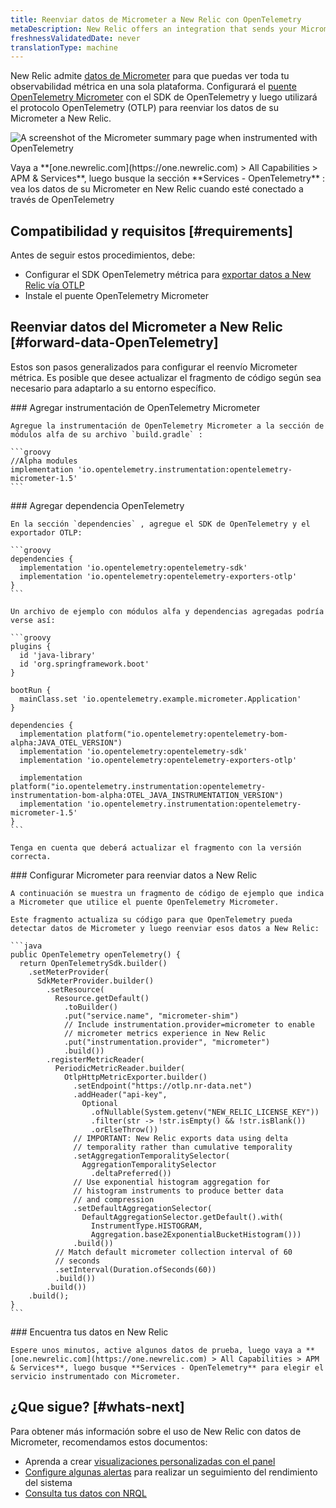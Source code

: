 ```yaml
---
title: Reenviar datos de Micrometer a New Relic con OpenTelemetry
metaDescription: New Relic offers an integration that sends your Micrometer telemetry data to your New Relic account.
freshnessValidatedDate: never
translationType: machine
---
```


New Relic admite [datos de Micrometer](https://micrometer.io/) para que puedas ver toda tu observabilidad métrica en una sola plataforma. Configurará el [puente OpenTelemetry Micrometer](https://github.com/open-telemetry/opentelemetry-java-instrumentation/tree/main/instrumentation/micrometer/micrometer-1.5/library) con el SDK de OpenTelemetry y luego utilizará el protocolo OpenTelemetry (OTLP) para reenviar los datos de su Micrometer a New Relic.

<img
  title="Micrometer bridged with OpenTelemetry in New Relic"
  alt="A screenshot of the Micrometer summary page when instrumented with OpenTelemetry"
  src="/images/opentelemetry_screenshot-full_micrometer-with-otel.webp"
/>

<figcaption>
  Vaya a **[one.newrelic.com](https://one.newrelic.com) > All Capabilities > APM & Services**, luego busque la sección **Services - OpenTelemetry** : vea los datos de su Micrometer en New Relic cuando esté conectado a través de OpenTelemetry
</figcaption>

## Compatibilidad y requisitos [#requirements]

Antes de seguir estos procedimientos, debe:

* Configurar el SDK OpenTelemetry métrica para [exportar datos a New Relic vía OTLP](/docs/more-integrations/open-source-telemetry-integrations/opentelemetry/opentelemetry-introduction/#how-it-works)
* Instale el puente OpenTelemetry Micrometer

## Reenviar datos del Micrometer a New Relic [#forward-data-OpenTelemetry]

Estos son pasos generalizados para configurar el reenvío Micrometer métrica. Es posible que desee actualizar el fragmento de código según sea necesario para adaptarlo a su entorno específico.

<Steps>
  <Step>
    ### Agregar instrumentación de OpenTelemetry Micrometer

    Agregue la instrumentación de OpenTelemetry Micrometer a la sección de módulos alfa de su archivo `build.gradle` :

    ```groovy
    //Alpha modules
    implementation 'io.opentelemetry.instrumentation:opentelemetry-micrometer-1.5'
    ```
  </Step>

  <Step>
    ### Agregar dependencia OpenTelemetry

    En la sección `dependencies` , agregue el SDK de OpenTelemetry y el exportador OTLP:

    ```groovy
    dependencies {
      implementation 'io.opentelemetry:opentelemetry-sdk'
      implementation 'io.opentelemetry:opentelemetry-exporters-otlp'
    }
    ```

    Un archivo de ejemplo con módulos alfa y dependencias agregadas podría verse así:

    ```groovy
    plugins {
      id 'java-library'
      id 'org.springframework.boot'
    }

    bootRun {
      mainClass.set 'io.opentelemetry.example.micrometer.Application'
    }

    dependencies {
      implementation platform("io.opentelemetry:opentelemetry-bom-alpha:JAVA_OTEL_VERSION")
      implementation 'io.opentelemetry:opentelemetry-sdk'
      implementation 'io.opentelemetry:opentelemetry-exporters-otlp'

      implementation platform("io.opentelemetry.instrumentation:opentelemetry-instrumentation-bom-alpha:OTEL_JAVA_INSTRUMENTATION_VERSION")
      implementation 'io.opentelemetry.instrumentation:opentelemetry-micrometer-1.5'
    }
    ```

    Tenga en cuenta que deberá actualizar el fragmento con la versión correcta.
  </Step>

  <Step>
    ### Configurar Micrometer para reenviar datos a New Relic

    A continuación se muestra un fragmento de código de ejemplo que indica a Micrometer que utilice el puente OpenTelemetry Micrometer.

    Este fragmento actualiza su código para que OpenTelemetry pueda detectar datos de Micrometer y luego reenviar esos datos a New Relic:

    ```java
    public OpenTelemetry openTelemetry() {
      return OpenTelemetrySdk.builder()
        .setMeterProvider(
          SdkMeterProvider.builder()
            .setResource(
              Resource.getDefault()
                .toBuilder()
                .put("service.name", "micrometer-shim")
                // Include instrumentation.provider=micrometer to enable
                // micrometer metrics experience in New Relic
                .put("instrumentation.provider", "micrometer")
                .build())
            .registerMetricReader(
              PeriodicMetricReader.builder(
                OtlpHttpMetricExporter.builder()
                  .setEndpoint("https://otlp.nr-data.net")
                  .addHeader("api-key",
                    Optional
                      .ofNullable(System.getenv("NEW_RELIC_LICENSE_KEY"))
                      .filter(str -> !str.isEmpty() && !str.isBlank())
                      .orElseThrow())
                  // IMPORTANT: New Relic exports data using delta
                  // temporality rather than cumulative temporality
                  .setAggregationTemporalitySelector(
                    AggregationTemporalitySelector
                      .deltaPreferred())
                  // Use exponential histogram aggregation for
                  // histogram instruments to produce better data
                  // and compression
                  .setDefaultAggregationSelector(
                    DefaultAggregationSelector.getDefault().with(
                      InstrumentType.HISTOGRAM,
                      Aggregation.base2ExponentialBucketHistogram()))
                  .build())
              // Match default micrometer collection interval of 60
              // seconds
              .setInterval(Duration.ofSeconds(60))
              .build())
            .build())
        .build();
    }
    ```
  </Step>

  <Step>
    ### Encuentra tus datos en New Relic

    Espere unos minutos, active algunos datos de prueba, luego vaya a **[one.newrelic.com](https://one.newrelic.com) > All Capabilities > APM & Services**, luego busque **Services - OpenTelemetry** para elegir el servicio instrumentado con Micrometer.
  </Step>
</Steps>

## ¿Que sigue? [#whats-next]

Para obtener más información sobre el uso de New Relic con datos de Micrometer, recomendamos estos documentos:

* Aprenda a crear [visualizaciones personalizadas con el panel](/docs/query-your-data/explore-query-data/dashboards/introduction-dashboards)
* [Configure algunas alertas](/docs/tutorial-create-alerts/create-an-alert) para realizar un seguimiento del rendimiento del sistema
* [Consulta tus datos con NRQL](/docs/nrql/get-started/introduction-nrql-how-nrql-works)
